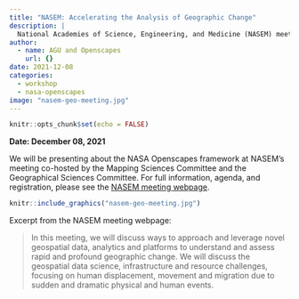 ```yaml
---
title: "NASEM: Accelerating the Analysis of Geographic Change"
description: |
  National Academies of Science, Engineering, and Medicine (NASEM) meeting co-hosted by the Mapping Sciences Committee and the Geographical Sciences Committee. 
author:
  - name: AGU and Openscapes
    url: {}
date: 2021-12-08
categories: 
  - workshop
  - nasa-openscapes
image: "nasem-geo-meeting.jpg"
---
```



```r
knitr::opts_chunk$set(echo = FALSE)
```

**Date: December 08, 2021**\

We will be presenting about the NASA Openscapes framework at NASEM's meeting co-hosted by the Mapping Sciences Committee and the Geographical Sciences Committee. For full information, agenda, and registration, please see the [NASEM meeting webpage](https://www.nationalacademies.org/event/12-08-2021/accelerating-the-analysis-of-geographic-change). 

```r
knitr::include_graphics("nasem-geo-meeting.jpg")  
```

Excerpt from the NASEM meeting webpage: 

> In this meeting, we will discuss ways to approach and leverage novel geospatial data, analytics and platforms to understand and assess rapid and profound geographic change. We will discuss the geospatial data science, infrastructure and resource challenges, focusing on human displacement, movement and migration due to sudden and dramatic physical and human events.
